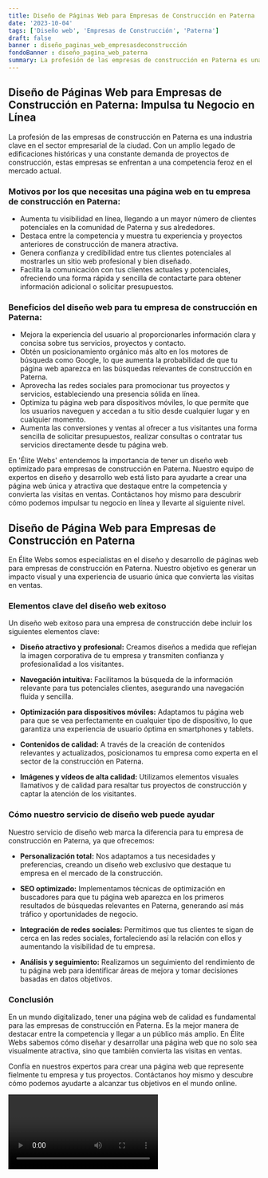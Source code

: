 ```yaml
---
title: Diseño de Páginas Web para Empresas de Construcción en Paterna
date: '2023-10-04'
tags: ['Diseño web', 'Empresas de Construcción', 'Paterna']
draft: false
banner : diseño_paginas_web_empresasdeconstrucción
fondoBanner : diseño_pagina_web_paterna
summary: La profesión de las empresas de construcción en Paterna es una industria clave en el sector empresarial de la ciudad. Con un amplio legado de edificaciones históricas y una constante demanda de proyectos de construcción, estas empresas se enfrentan a una competencia feroz en el mercado actual.
---
```


## Diseño de Páginas Web para Empresas de Construcción en Paterna: Impulsa tu Negocio en Línea

La profesión de las empresas de construcción en Paterna es una industria clave en el sector empresarial de la ciudad. Con un amplio legado de edificaciones históricas y una constante demanda de proyectos de construcción, estas empresas se enfrentan a una competencia feroz en el mercado actual.

### Motivos por los que necesitas una página web en tu empresa de construcción en Paterna:

- Aumenta tu visibilidad en línea, llegando a un mayor número de clientes potenciales en la comunidad de Paterna y sus alrededores.
- Destaca entre la competencia y muestra tu experiencia y proyectos anteriores de construcción de manera atractiva.
- Genera confianza y credibilidad entre tus clientes potenciales al mostrarles un sitio web profesional y bien diseñado.
- Facilita la comunicación con tus clientes actuales y potenciales, ofreciendo una forma rápida y sencilla de contactarte para obtener información adicional o solicitar presupuestos.

### Beneficios del diseño web para tu empresa de construcción en Paterna:

- Mejora la experiencia del usuario al proporcionarles información clara y concisa sobre tus servicios, proyectos y contacto.
- Obtén un posicionamiento orgánico más alto en los motores de búsqueda como Google, lo que aumenta la probabilidad de que tu página web aparezca en las búsquedas relevantes de construcción en Paterna.
- Aprovecha las redes sociales para promocionar tus proyectos y servicios, estableciendo una presencia sólida en línea.
- Optimiza tu página web para dispositivos móviles, lo que permite que los usuarios naveguen y accedan a tu sitio desde cualquier lugar y en cualquier momento.
- Aumenta las conversiones y ventas al ofrecer a tus visitantes una forma sencilla de solicitar presupuestos, realizar consultas o contratar tus servicios directamente desde tu página web.

En 'Élite Webs' entendemos la importancia de tener un diseño web optimizado para empresas de construcción en Paterna. Nuestro equipo de expertos en diseño y desarrollo web está listo para ayudarte a crear una página web única y atractiva que destaque entre la competencia y convierta las visitas en ventas. Contáctanos hoy mismo para descubrir cómo podemos impulsar tu negocio en línea y llevarte al siguiente nivel.

<GifSeo />

<Cta />

## Diseño de Página Web para Empresas de Construcción en Paterna

En Élite Webs somos especialistas en el diseño y desarrollo de páginas web para empresas de construcción en Paterna. Nuestro objetivo es generar un impacto visual y una experiencia de usuario única que convierta las visitas en ventas.

### Elementos clave del diseño web exitoso

Un diseño web exitoso para una empresa de construcción debe incluir los siguientes elementos clave:

- **Diseño atractivo y profesional:** Creamos diseños a medida que reflejan la imagen corporativa de tu empresa y transmiten confianza y profesionalidad a los visitantes.

- **Navegación intuitiva:** Facilitamos la búsqueda de la información relevante para tus potenciales clientes, asegurando una navegación fluida y sencilla.

- **Optimización para dispositivos móviles:** Adaptamos tu página web para que se vea perfectamente en cualquier tipo de dispositivo, lo que garantiza una experiencia de usuario óptima en smartphones y tablets.

- **Contenidos de calidad:** A través de la creación de contenidos relevantes y actualizados, posicionamos tu empresa como experta en el sector de la construcción en Paterna.

- **Imágenes y vídeos de alta calidad:** Utilizamos elementos visuales llamativos y de calidad para resaltar tus proyectos de construcción y captar la atención de los visitantes.

### Cómo nuestro servicio de diseño web puede ayudar

Nuestro servicio de diseño web marca la diferencia para tu empresa de construcción en Paterna, ya que ofrecemos:

- **Personalización total:** Nos adaptamos a tus necesidades y preferencias, creando un diseño web exclusivo que destaque tu empresa en el mercado de la construcción.

- **SEO optimizado:** Implementamos técnicas de optimización en buscadores para que tu página web aparezca en los primeros resultados de búsquedas relevantes en Paterna, generando así más tráfico y oportunidades de negocio.

- **Integración de redes sociales:** Permitimos que tus clientes te sigan de cerca en las redes sociales, fortaleciendo así la relación con ellos y aumentando la visibilidad de tu empresa.

- **Análisis y seguimiento:** Realizamos un seguimiento del rendimiento de tu página web para identificar áreas de mejora y tomar decisiones basadas en datos objetivos.

### Conclusión

En un mundo digitalizado, tener una página web de calidad es fundamental para las empresas de construcción en Paterna. Es la mejor manera de destacar entre la competencia y llegar a un público más amplio. En Élite Webs sabemos cómo diseñar y desarrollar una página web que no solo sea visualmente atractiva, sino que también convierta las visitas en ventas.

Confía en nuestros expertos para crear una página web que represente fielmente tu empresa y tus proyectos. Contáctanos hoy mismo y descubre cómo podemos ayudarte a alcanzar tus objetivos en el mundo online.

<Video />

<CtaBot job='Empresas de Construcción' city='Paterna'/>

<Gmaps query='Paterna+españa+maps' />